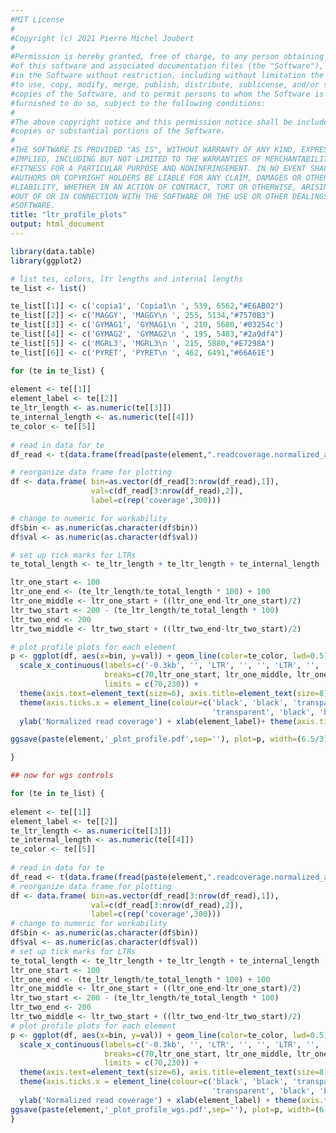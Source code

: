 ```yaml
---
#MIT License
#
#Copyright (c) 2021 Pierre Michel Joubert
#
#Permission is hereby granted, free of charge, to any person obtaining a copy
#of this software and associated documentation files (the "Software"), to deal
#in the Software without restriction, including without limitation the rights
#to use, copy, modify, merge, publish, distribute, sublicense, and/or sell
#copies of the Software, and to permit persons to whom the Software is
#furnished to do so, subject to the following conditions:
#
#The above copyright notice and this permission notice shall be included in all
#copies or substantial portions of the Software.
#
#THE SOFTWARE IS PROVIDED "AS IS", WITHOUT WARRANTY OF ANY KIND, EXPRESS OR
#IMPLIED, INCLUDING BUT NOT LIMITED TO THE WARRANTIES OF MERCHANTABILITY,
#FITNESS FOR A PARTICULAR PURPOSE AND NONINFRINGEMENT. IN NO EVENT SHALL THE
#AUTHORS OR COPYRIGHT HOLDERS BE LIABLE FOR ANY CLAIM, DAMAGES OR OTHER
#LIABILITY, WHETHER IN AN ACTION OF CONTRACT, TORT OR OTHERWISE, ARISING FROM,
#OUT OF OR IN CONNECTION WITH THE SOFTWARE OR THE USE OR OTHER DEALINGS IN THE
#SOFTWARE.
title: "ltr_profile_plots"
output: html_document
---
```


```r

library(data.table)
library(ggplot2)

# list tes, colors, ltr lengths and internal lengths
te_list <- list()

te_list[[1]] <- c('copia1', 'Copia1\n ', 539, 6562,"#E6AB02")
te_list[[2]] <- c('MAGGY', 'MAGGY\n ', 255, 5134,"#7570B3")
te_list[[3]] <- c('GYMAG1', 'GYMAG1\n ', 210, 5680,'#03254c')
te_list[[4]] <- c('GYMAG2', 'GYMAG2\n ', 195, 5483,"#2a9df4")
te_list[[5]] <- c('MGRL3', 'MGRL3\n ', 215, 5880,"#E7298A")
te_list[[6]] <- c('PYRET', 'PYRET\n ', 462, 6491,"#66A61E")


```



```r


for (te in te_list) {
  
element <- te[[1]]
element_label <- te[[2]]
te_ltr_length <- as.numeric(te[[3]])
te_internal_length <- as.numeric(te[[4]])
te_color <- te[[5]]
  
# read in data for te
df_read <- t(data.frame(fread(paste(element,".readcoverage.normalized_and_average..tab", sep=''))))

# reorganize data frame for plotting
df <- data.frame( bin=as.vector(df_read[3:nrow(df_read),1]),
                  val=c(df_read[3:nrow(df_read),2]),
                  label=c(rep('coverage',300)))

# change to numeric for workability
df$bin <- as.numeric(as.character(df$bin))
df$val <- as.numeric(as.character(df$val))

# set up tick marks for LTRs
te_total_length <- te_ltr_length + te_ltr_length + te_internal_length

ltr_one_start <- 100
ltr_one_end <- (te_ltr_length/te_total_length * 100) + 100
ltr_one_middle <- ltr_one_start + ((ltr_one_end-ltr_one_start)/2)
ltr_two_start <- 200 - (te_ltr_length/te_total_length * 100)
ltr_two_end <- 200
ltr_two_middle <- ltr_two_start + ((ltr_two_end-ltr_two_start)/2)

# plot profile plots for each element
p <- ggplot(df, aes(x=bin, y=val)) + geom_line(color=te_color, lwd=0.5) + theme_classic() +
  scale_x_continuous(labels=c('-0.3kb', '', 'LTR', '', '', 'LTR', '', '0.3kb'), 
                     breaks=c(70,ltr_one_start, ltr_one_middle, ltr_one_end, ltr_two_start, ltr_two_middle, ltr_two_end,230),
                     limits = c(70,230)) + 
  theme(axis.text=element_text(size=6), axis.title=element_text(size=8), legend.title=element_blank(), legend.text=element_text(size=8)) +
  theme(axis.ticks.x = element_line(colour=c('black', 'black', 'transparent', 'black', 'black',
                                             'transparent', 'black', 'black'))) + # invisible ticks to properly set up LTR labels
  ylab('Normalized read coverage') + xlab(element_label)+ theme(axis.title.x=element_text(face="italic"))

ggsave(paste(element,'_plot_profile.pdf',sep=''), plot=p, width=(6.5/3), height=2)

}

```


```r

## now for wgs controls

for (te in te_list) {
  
element <- te[[1]]
element_label <- te[[2]]
te_ltr_length <- as.numeric(te[[3]])
te_internal_length <- as.numeric(te[[4]])
te_color <- te[[5]]
  
# read in data for te
df_read <- t(data.frame(fread(paste(element,".readcoverage.normalized_and_average.wgs.tab", sep=''))))
# reorganize data frame for plotting
df <- data.frame( bin=as.vector(df_read[3:nrow(df_read),1]),
                  val=c(df_read[3:nrow(df_read),2]),
                  label=c(rep('coverage',300)))
# change to numeric for workability
df$bin <- as.numeric(as.character(df$bin))
df$val <- as.numeric(as.character(df$val))
# set up tick marks for LTRs
te_total_length <- te_ltr_length + te_ltr_length + te_internal_length
ltr_one_start <- 100
ltr_one_end <- (te_ltr_length/te_total_length * 100) + 100
ltr_one_middle <- ltr_one_start + ((ltr_one_end-ltr_one_start)/2)
ltr_two_start <- 200 - (te_ltr_length/te_total_length * 100)
ltr_two_end <- 200
ltr_two_middle <- ltr_two_start + ((ltr_two_end-ltr_two_start)/2)
# plot profile plots for each element
p <- ggplot(df, aes(x=bin, y=val)) + geom_line(color=te_color, lwd=0.5) + theme_classic() +
  scale_x_continuous(labels=c('-0.3kb', '', 'LTR', '', '', 'LTR', '', '0.3kb'), 
                     breaks=c(70,ltr_one_start, ltr_one_middle, ltr_one_end, ltr_two_start, ltr_two_middle, ltr_two_end,230),
                     limits = c(70,230)) + 
  theme(axis.text=element_text(size=6), axis.title=element_text(size=8), legend.title=element_blank(), legend.text=element_text(size=8)) +
  theme(axis.ticks.x = element_line(colour=c('black', 'black', 'transparent', 'black', 'black',
                                             'transparent', 'black', 'black'))) + # invisible ticks to properly set up LTR labels
  ylab('Normalized read coverage') + xlab(element_label) + theme(axis.title.x=element_text(face="italic"))
ggsave(paste(element,'_plot_profile_wgs.pdf',sep=''), plot=p, width=(6.5/3), height=2)
}

```

